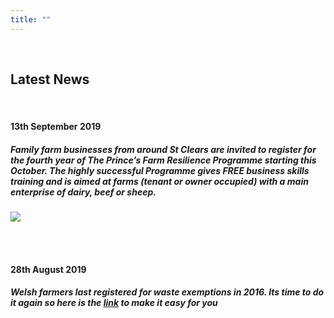 ```yaml
---
title: ""
---
```

<br>

## Latest News

<br>

#### <b> 13th September 2019 </b>
##### Family farm businesses from around St Clears are invited to register for the fourth year of The Prince’s Farm Resilience Programme starting this October. The highly successful Programme gives FREE business skills training and is aimed at farms (tenant or owner occupied) with a main enterprise of dairy, beef or sheep.

![](FarmResilience13092019.jpg)

<br>
<br>

#### <b> 28th August 2019 </b>

##### Welsh farmers last registered for waste exemptions in 2016. Its time to do it again so here is the [link](https://naturalresources.wales/splash?orig=%2fpermits-and-permissions%2fwaste-permitting%2fregister-or-renew-your-waste-exemptions-agricultural-premises%2f&lang=cy) to make it easy for you 